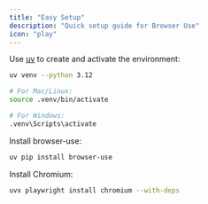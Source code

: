 ```yaml
---
title: "Easy Setup"
description: "Quick setup guide for Browser Use"
icon: "play"
---
```


Use [uv](https://docs.astral.sh/uv/) to create and activate the environment:

```bash
uv venv --python 3.12
```

```bash
# For Mac/Linux:
source .venv/bin/activate

# For Windows:
.venv\Scripts\activate
```

Install browser-use:

```bash
uv pip install browser-use
```

Install Chromium:

```bash
uvx playwright install chromium --with-deps
```